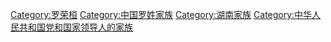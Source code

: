 [[Category:罗荣桓|Category:罗荣桓]]
[[Category:中国罗姓家族|Category:中国罗姓家族]]
[[Category:湖南家族|Category:湖南家族]]
[[Category:中华人民共和国党和国家领导人的家族|Category:中华人民共和国党和国家领导人的家族]]